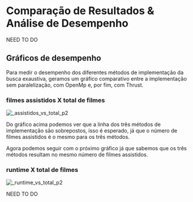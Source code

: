 
# Comparação de Resultados & Análise de Desempenho

NEED TO DO

## Gráficos de desempenho

Para medir o desempenho dos diferentes métodos de implementação da busca exaustiva, geramos um gráfico comparativo entre a implementação sem paralelização, com OpenMp e, por fim, com Thrust.

### filmes assistidos X total de filmes

![_assistidos_vs_total_p2](_assistidos_vs_total_p2.png)

Do gráfico acima podemos ver que a linha dos três métodos de implementação são sobrepostos, isso é esperado, já que o número de filmes assistidos é o mesmo para os três métodos.

Agora podemos seguir com o próximo gráfico já que sabemos que os três métodos resultam no mesmo número de filmes assistidos.

### runtime X total de filmes

![_runtime_vs_total_p2](_runtime_vs_total_p2.png)

NEED TO DO